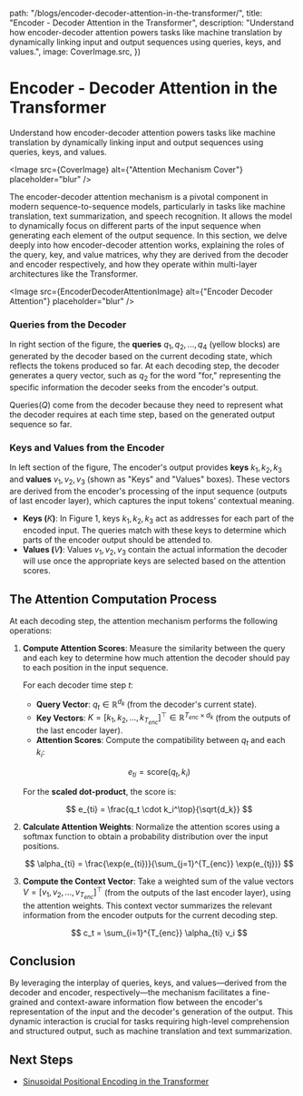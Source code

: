 

  path: "/blogs/encoder-decoder-attention-in-the-transformer/",
  title: "Encoder - Decoder Attention in the Transformer",
  description:
    "Understand how encoder-decoder attention powers tasks like machine translation by dynamically linking input and output sequences using queries, keys, and values.",
  image: CoverImage.src,
})

# Encoder - Decoder Attention in the Transformer

<span className="text-base leading-snug text-neutral-500">
  Understand how encoder-decoder attention powers tasks like machine translation
  by dynamically linking input and output sequences using queries, keys, and
  values.
</span>

<Image src={CoverImage} alt={"Attention Mechanism Cover"} placeholder="blur" />

The encoder-decoder attention mechanism is a pivotal component in modern sequence-to-sequence models, particularly in tasks like machine translation, text summarization, and speech recognition. It allows the model to dynamically focus on different parts of the input sequence when generating each element of the output sequence. In this section, we delve deeply into how encoder-decoder attention works, explaining the roles of the query, key, and value matrices, why they are derived from the decoder and encoder respectively, and how they operate within multi-layer architectures like the Transformer.

<Image
  src={EncoderDecoderAttentionImage}
  alt={"Encoder Decoder Attention"}
  placeholder="blur"
/>

### Queries from the Decoder

In right section of the figure, the **queries** $q_1, q_2, \dots, q_4$ (yellow blocks) are generated by the decoder based on the current decoding state, which reflects the tokens produced so far. At each decoding step, the decoder generates a query vector, such as $q_2$ for the word "for," representing the specific information the decoder seeks from the encoder's output.

Queries($Q$) come from the decoder because they need to represent what the decoder requires at each time step, based on the generated output sequence so far.

### Keys and Values from the Encoder

In left section of the figure, The encoder's output provides **keys** $k_1, k_2, k_3$ and **values** $v_1, v_2, v_3$ (shown as "Keys" and "Values" boxes). These vectors are derived from the encoder's processing of the input sequence (outputs of last encoder layer), which captures the input tokens' contextual meaning.

- **Keys (**$K$**)**: In Figure 1, keys $k_1, k_2, k_3$ act as addresses for each part of the encoded input. The queries match with these keys to determine which parts of the encoder output should be attended to.
- **Values (**$V$**)**: Values $v_1, v_2, v_3$ contain the actual information the decoder will use once the appropriate keys are selected based on the attention scores.

## The Attention Computation Process

At each decoding step, the attention mechanism performs the following operations:

1. **Compute Attention Scores**: Measure the similarity between the query and each key to determine how much attention the decoder should pay to each position in the input sequence.

   For each decoder time step $t$:

   - **Query Vector**: $q_t \in \mathbb{R}^{d_k}$ (from the decoder's current state).
   - **Key Vectors**: $K = [k_1, k_2, \dots, k_{T_{enc}}]^\top \in \mathbb{R}^{T_{enc} \times d_k}$ (from the outputs of the last encoder layer).
   - **Attention Scores**: Compute the compatibility between $q_t$ and each $k_i$:

   $$
   e_{ti} = \text{score}(q_t, k_i)
   $$

   For the **scaled dot-product**, the score is:

   $$
   e_{ti} = \frac{q_t \cdot k_i^\top}{\sqrt{d_k}}
   $$

2. **Calculate Attention Weights**: Normalize the attention scores using a softmax function to obtain a probability distribution over the input positions.

   $$
   \alpha_{ti} = \frac{\exp(e_{ti})}{\sum_{j=1}^{T_{enc}} \exp(e_{tj})}
   $$

3. **Compute the Context Vector**: Take a weighted sum of the value vectors $V = [v_1, v_2, \dots, v_{T_{enc}}]^\top$ (from the outputs of the last encoder layer), using the attention weights. This context vector summarizes the relevant information from the encoder outputs for the current decoding step.

   $$
   c_t = \sum_{i=1}^{T_{enc}} \alpha_{ti} v_i
   $$

## Conclusion

By leveraging the interplay of queries, keys, and values—derived from the decoder and encoder, respectively—the mechanism facilitates a fine-grained and context-aware information flow between the encoder's representation of the input and the decoder's generation of the output. This dynamic interaction is crucial for tasks requiring high-level comprehension and structured output, such as machine translation and text summarization.

## Next Steps

- [Sinusoidal Positional Encoding in the Transformer](/blogs/sinusoidal-positional-encoding-in-the-transformer)
